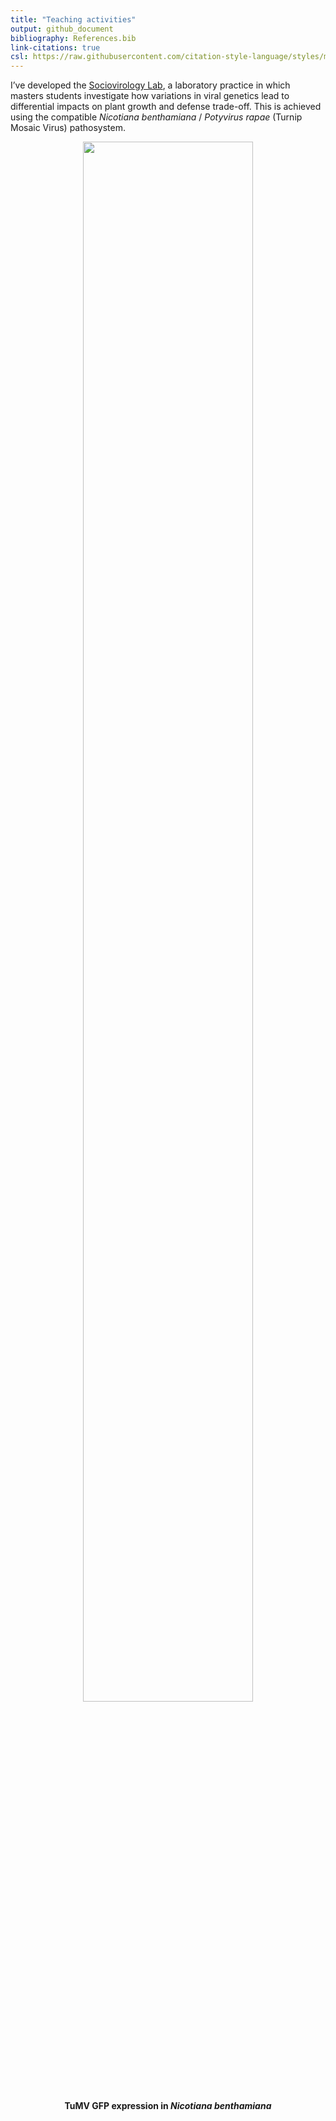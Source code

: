 ```yaml
---
title: "Teaching activities"
output: github_document
bibliography: References.bib
link-citations: true
csl: https://raw.githubusercontent.com/citation-style-language/styles/master/biomed-central.csl
---
```

I've developed the [Sociovirology Lab](https://github.com/AimerGDiaz/Sociovirology_Lab), a laboratory practice in which masters students investigate how variations in viral genetics lead to differential impacts on plant growth and defense trade-off. This is achieved using the compatible *Nicotiana benthamiana* / *Potyvirus rapae* (Turnip Mosaic Virus) pathosystem.

::: {style="text-align: center;"}
<figure>

```{=html}
<img src="images/TuMV_GFP.png" style="width: 80%;
height: auto"/>
```
<figcaption style="margin-top: 10px;">

<strong>TuMV GFP expression in *Nicotiana benthamiana*</strong>

</figcaption>

</figure>

<a name="TuMV_GFP"></a>
:::
